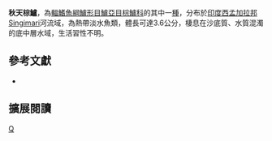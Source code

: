 {{Speciesbox 
| taxon = Badis autumnum
| status = NE
| status_system = IUCN3.1
| authority = [[Valdesalici|Valdesalici]] & [[van_der_Voort|van der Voort]],2015
| synonyms = 
}}

'''秋天棕鱸'''，為[[輻鰭魚綱|輻鰭魚綱]][[鱸形目|鱸形目]][[鱸亞目|鱸亞目]][[棕鱸科|棕鱸科]]的其中一[[種|種]]，分布於[[印度|印度]][[西孟加拉邦|西孟加拉邦]]Singimari河流域，為熱帶淡水魚類，體長可達3.6公分，棲息在沙底質、水質混濁的底中層水域，生活習性不明。
==參考文獻 ==
*{{FishBase_species|genus=Badis|species=autumnum|year=2016|month=9}}

== 擴展閱讀 ==
{{refbegin}}
{{wikispecies-inline|Badis autumnum|秋天棕鱸}}
{{refend}}
{{Taxonbar|from=Q29654726}}

[[Category:棕鱸屬|Q]]